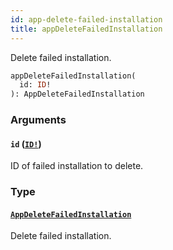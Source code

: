 ```yaml
---
id: app-delete-failed-installation
title: appDeleteFailedInstallation
---
```


Delete failed installation.

```graphql
appDeleteFailedInstallation(
  id: ID!
): AppDeleteFailedInstallation

```

### Arguments

#### `id` ([`ID!`](/api-reference/scalars/id.mdx))

ID of failed installation to delete.

### Type

#### [`AppDeleteFailedInstallation`](/api-reference/objects/app-delete-failed-installation.mdx)

Delete failed installation.
